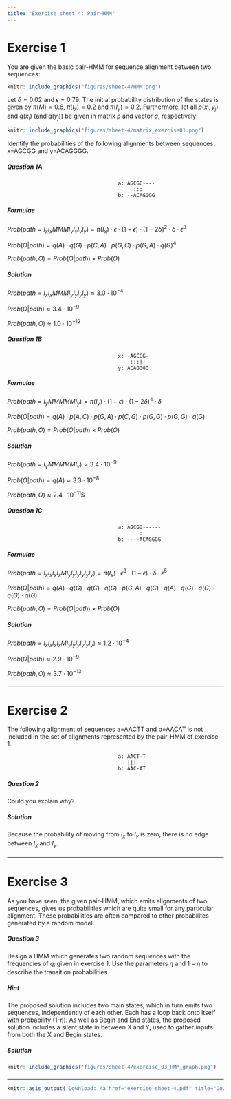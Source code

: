 ```yaml
---
title: "Exercise sheet 4: Pair-HMM"
---
```


# Exercise 1

You are given the basic pair-HMM for sequence alignment between two sequences:


```r
knitr::include_graphics("figures/sheet-4/HMM.png")
```

Let $\delta = 0.02$ and $\epsilon=0.79$. The initial probability distribution of the states is given by
$\pi(M)=0.6$, $\pi(I_x) = 0.2$ and $\pi(I_y) = 0.2$. Furthermore, let all $p(x_i,y_j)$ and $q(x_i)$ (and $q(y_j)$)
be given in matrix $p$ and vector $q$, respectively:

```r
knitr::include_graphics("figures/sheet-4/matrix_exercise01.png")
```

Identify the probabilities of the following alignments between sequences x=AGCGG and y=ACAGGGG.

#### {.tabset}

##### Question 1A

```
                                    a: AGCGG----
                                         :::
                                    b: --ACAGGGG
```


##### Formulae

::: {.answer data-latex=""}
$Prob(path=I_xI_xMMMI_yI_yI_yI_y)=\pi(I_x) \cdot \epsilon \cdot (1-\epsilon) \cdot (1-2\delta)^2 \cdot \delta \cdot \epsilon^3$

$Prob(O | path)=q(A) \cdot q(G) \cdot p(C,A) \cdot p(G,C) \cdot p(G,A) \cdot q(G)^4$

$Prob(path, O) = Prob(O | path ) \times Prob(O)$
:::


##### Solution

::: {.answer data-latex=""}
$Prob(path=I_xI_xMMMI_yI_yI_yI_y) \approx 3.0 \cdot 10^{-4}$

$Prob(O | path) \approx 3.4 \cdot 10^{-9}$

$Prob(path,O) \approx 1.0 \cdot 10^{-12}$
:::
#### {-}

#### {.tabset}

##### Question 1B

```
                                    x: -AGCGG-
                                        :::||
                                    y: ACAGGGG
```


##### Formulae

::: {.answer data-latex=""}
$Prob(path=I_yMMMMMI_y)=\pi(I_y) \cdot (1-\epsilon) \cdot (1-2\delta)^4 \cdot \delta$

$Prob(O | path)=q(A) \cdot p(A,C) \cdot p(G,A) \cdot p(C,G) \cdot p(G,G) \cdot p(G,G) \cdot q(G)$

$Prob(path, O) = Prob(O | path ) \times Prob(O)$
:::


##### Solution

::: {.answer data-latex=""}
$Prob(path=I_yMMMMMI_y) \approx 3.4 \cdot 10^{-9}$

$Prob(O | path)=q(A) \approx 3.3 \cdot 10^{-8}$

$Prob(path,O) \approx 2.4 \cdot 10^{-11}$$
:::
#### {-}

#### {.tabset}

##### Question 1C

```
                                    a: AGCGG------
                                           :
                                    b: ----ACAGGGG
```


##### Formulae

::: {.answer data-latex=""}
$Prob(path=I_xI_xI_xI_xMI_yI_yI_yI_yI_yI_y)=\pi(I_x) \cdot \epsilon^3 \cdot (1-\epsilon) \cdot \delta \cdot \epsilon^5$

$Prob(O | path)=q(A) \cdot q(G) \cdot q(C) \cdot q(G) \cdot p(G,A) \cdot q(C) \cdot q(A) \cdot q(G) \cdot q(G) \cdot q(G) \cdot q(G)$

$Prob(path, O) = Prob(O | path ) \times Prob(O)$

:::


##### Solution

::: {.answer data-latex=""}
$Prob(path=I_xI_xI_xI_xMI_yI_yI_yI_yI_yI_y) \approx 1.2 \cdot 10^{-4}$

$Prob(O | path) \approx 2.9 \cdot 10^{-9}$

$Prob(path,O) \approx 3.7 \cdot 10^{-13}$
:::
#### {-}

-------------------------------------------

# Exercise 2

The following alignment of sequences a=AACTT and b=AACAT is not included in the set of alignments
represented by the pair-HMM of exercise 1.

```
                                    a: AACT-T
                                       |||  |
                                    b: AAC-AT
```
#### {.tabset}

##### Question 2

Could you explain why?

##### Solution

Because the probability of moving from $I_x$ to $I_y$ is zero, there is no edge between $I_x$ and $I_y$.

#### {-}

-------------------------------------------

# Exercise 3

As you have seen, the given pair-HMM, which emits alignments of two sequences, gives us probabilities
 which are quite small for any particular alignment. These probabilities are
often compared to other probabilites generated by a random model.

#### {.tabset}

##### Question 3

::: {.answer data-latex=""}
Design a HMM which generates two random sequences with the frequencies of $q_i$ given in exercise 1.
Use the parameters $\eta$ and $1-\eta$ to describe the transition probabilities.
:::


##### Hint

::: {.answer data-latex=""}
The proposed solution includes two main states, which in turn emits two sequences, independently of each other. Each has a loop
back onto itself with probability (1-$\eta$). As well as Begin and End states, the proposed solution includes a silent state in between X and Y, used to gather inputs from both the X and Begin states.
:::

##### Solution

```r
knitr::include_graphics("figures/sheet-4/exercise_03_HMM_graph.png")
```

#### {-}

-------------------------------------------

```r
knitr::asis_output('Download: <a href="exercise-sheet-4.pdf" title="Download PDF Version">PDF Version</a> of this page.')
```
